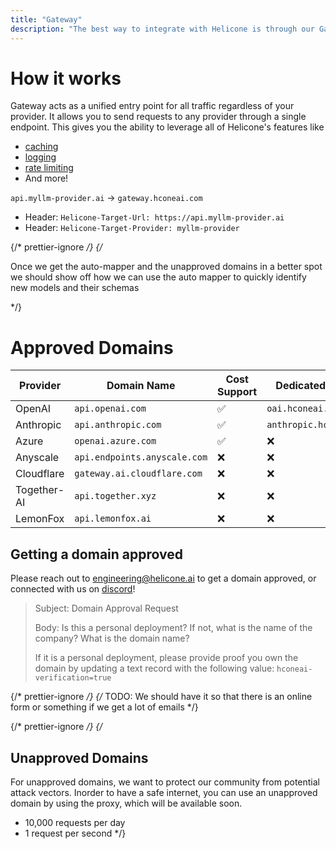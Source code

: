 ```yaml
---
title: "Gateway"
description: "The best way to integrate with Helicone is through our Gateway. It's a simple API that allows you to send requests and responses to Helicone."
---
```


# How it works

Gateway acts as a unified entry point for all traffic regardless of your provider. It allows you to send requests to any provider through a single endpoint.
This gives you the ability to leverage all of Helicone's features like

- [caching](/features/advanced-usage/caching.mdx)
- [logging](/docs/logging)
- [rate limiting](/docs/rate-limiting)
- And more!

`api.myllm-provider.ai` -> `gateway.hconeai.com`

- Header: `Helicone-Target-Url: https://api.myllm-provider.ai`
- Header: `Helicone-Target-Provider: myllm-provider`

{/* prettier-ignore */}
{/*

Once we get the auto-mapper and the unapproved domains in a better spot we should show off how we can use the auto mapper
to quickly identify new models and their schemas

\*/}

# Approved Domains

| Provider    | Domain Name                  | Cost Support | Dedicated Domain        |
| ----------- | ---------------------------- | ------------ | ----------------------- |
| OpenAI      | `api.openai.com`             | ✅           | `oai.hconeai.com`       |
| Anthropic   | `api.anthropic.com`          | ✅           | `anthropic.hconeai.com` |
| Azure       | `openai.azure.com`           | ✅           | ❌                      |
| Anyscale    | `api.endpoints.anyscale.com` | ❌           | ❌                      |
| Cloudflare  | `gateway.ai.cloudflare.com`  | ❌           | ❌                      |
| Together-AI | `api.together.xyz`           | ❌           | ❌                      |
| LemonFox    | `api.lemonfox.ai`            | ❌           | ❌                      |

## Getting a domain approved

Please reach out to engineering@helicone.ai to get a domain approved, or connected with us on [discord](https://discord.gg/zsSTcH2qhG)!

> Subject: Domain Approval Request
>
> Body: Is this a personal deployment? If not, what is the name of the company? What is the domain name?
>
> If it is a personal deployment, please provide proof you own the domain by updating a text record
> with the following value: `hconeai-verification=true`

{/* prettier-ignore */}
{/*
TODO: We should have it so that there is an online form or something if we get a lot of emails
  \*/}

{/* prettier-ignore */}
{/*

## Unapproved Domains

For unapproved domains, we want to protect our community from potential attack vectors.
Inorder to have a safe internet, you can use an unapproved domain by using the proxy, which
will be available soon.

- 10,000 requests per day
- 1 request per second
  \*/}
